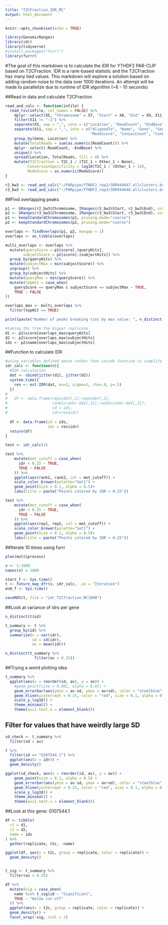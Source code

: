 ```yaml
---
title: "T2CFraction_IDR_MC"
output: html_document
---
```


```r
knitr::opts_chunk$set(echo = TRUE)

library(GenomicRanges)
library(idr)
library(tidyverse)
#install.packages("furrr")
library(furrr)
```

#The goal of this markdown is to calculate the IDR for YTHDF2 PAR-CLIP based on T2CFraction. IDR is a rank-based statistic and the T2CFraction has many tied values. This markdown will explore a solution based on adding random noise to the data over 1000 iterations. An attempt will be made to parallelize due to runtime of IDR algorithm (~6 - 10 seconds)

##Read in data and calculate T2CFraction
```r
read_and_calc <- function(infile) {
  read_tsv(infile, col_names = FALSE) %>%
    dplyr::select(X5, "Chromosome" = X7, "Start" = X8, "End" = X9, X11, "Strand" = X12) %>%
    filter(X11 != "-1") %>%
    separate(X5, sep = ",", into = c("Location", "ReadCount", "EndBase")) %>%
    separate(X11, sep = ",", into = c("AlignedTo", "Name", "Gene", "Seq", "Reads", "ModeLocation", 
                                      "ModeScore", "ConLocCount", "ConEvCount", "NonConEvCount", "Annotation")) %>%
    group_by(Gene, Location) %>%
    mutate(TotalReads = sum(as.numeric(ReadCount))) %>%
    dplyr::select(-ReadCount, -EndBase) %>%
    unique() %>%
    spread(Location, TotalReads, fill = 0) %>%
    mutate(T2Cfraction = T2C_1 / (T2C_1 + Other_1 + None),
          ConversionSpecificity = log10(T2C_1 / (Other_1 + 1)),
          ModeScore = as.numeric(ModeScore))
}

r2_bw3 <- read_and_calc("~/PARpipe/YTHDF2_rep2/SRR944647.allclusters.bed")
r3_bw3 <- read_and_calc("~/PARpipe/YTHDF2_rep3/SRR944648.allclusters.bed")
```

##Find overlapping peaks
```r
p1 <- GRanges(r2_bw3$Chromosome, IRanges(r2_bw3$Start, r2_bw3$End), score=r2_bw3$T2Cfraction, name = r2_bw3$Gene)
p2 <- GRanges(r3_bw3$Chromosome, IRanges(r3_bw3$Start, r3_bw3$End), score=r3_bw3$T2Cfraction, name = r3_bw3$Gene)
p1 <- keepStandardChromosomes(p1, pruning.mode="coarse")
p2 <- keepStandardChromosomes(p2, pruning.mode="coarse")

overlaps <- findOverlaps(p1, p2, maxgap = 1)
overlaps <- as_tibble(overlaps)

multi_overlaps <- overlaps %>%
  mutate(queryScore = p1$score[.$queryHits],
        subjectScore = p2$score[.$subjectHits]) %>%
  group_by(queryHits) %>%
  mutate(subjectMax = min(subjectScore)) %>%
  ungroup() %>%
  group_by(subjectHits) %>%
  mutate(queryMax = min(queryScore)) %>%
  mutate(topHit = case_when(
    queryScore == queryMax & subjectScore == subjectMax ~ TRUE,
    TRUE ~ FALSE
))

overlaps_max <- multi_overlaps %>%
  filter(topHit == TRUE)

print(paste("Number of peaks breaking ties by max value: ", n_distinct(overlaps_max$queryHits)))

#taking IDs from the bigger replicate
d1 <- p1$score[overlaps_max$queryHits]
d2 <- p2$score[overlaps_max$subjectHits]
ids <- p2$name[overlaps_max$subjectHits]


```


##Function to calculate IDR
```r
#using variables defined above rather than inside function to simplify furrr call below
idr_calc <- function(n){
  #IDR calculation
  dat <- cbind(jitter(d1), jitter(d2))
  system.time({
    res <- est.IDR(dat, mu=3, sigma=1, rho=.9, p=.5)
  })
# 
#   df <- data.frame(rep1=dat[,1],rep2=dat[,2],
#                    rank1=rank(-dat[,1]),rank2=rank(-dat[,2]),
#                    id = ids,
#                    idr=res$idr)
  
  df <- data.frame(id = ids,
                   idr = res$idr)
  return(df)
}

test <- idr_calc(1)

test %>%
    mutate(met_cutoff = case_when(
      idr < 0.25 ~ TRUE,
      TRUE ~ FALSE
    )) %>%
    ggplot(aes(rank1, rank2, col = met_cutoff)) +
    scale_color_brewer(palette="Set1") +
    geom_point(size = 0.1, alpha = 0.5)+
    labs(title = paste("Points colored by IDR < 0.25"))

test %>%
    mutate(met_cutoff = case_when(
      idr < 0.25 ~ TRUE,
      TRUE ~ FALSE
    )) %>%
    ggplot(aes(rep1, rep2, col = met_cutoff)) +
    scale_color_brewer(palette="Set1") +
    geom_point(size = 0.1, alpha = 0.5)+
    labs(title = paste("Points colored by IDR < 0.25"))

```

##Iterate 10 times using furrr
```r
plan(multiprocess)

v <- 1:1000
names(v) = 1000

start_f <- Sys.time()
t <- future_map_dfr(v, idr_calc, .id = "Iteration")
end_f <- Sys.time()

saveRDS(t, file = "idr_T2Cfraction_MC1000")
```

##Look at variance of idrs per gene
```r
n_distinct(t$id)

t_summary <- t %>%
  group_by(id) %>%
  summarize(v = var(idr),
            sd = sd(idr),
            av = mean(idr))

n_distinct(t_summary %>%
             filter(av < 0.25))
```

##Trying a weird plotting idea
```r
t_summary %>%
  ggplot(aes(x = reorder(id, av), y = av)) +
    #geom_point(size = 0.001, alpha = 0.01) +
    geom_errorbar(aes(ymin = av-sd, ymax = av+sd), color = "steelblue", alpha = 0.5) +
    geom_hline(yintercept = 0.25, color = "red", size = 0.1, alpha = 0.5) +
    scale_y_log10() +
    theme_minimal() +
    theme(axis.text.x = element_blank())


```

## Filter for values that have weirdly large SD
```r
sd_check <- t_summary %>%
  filter(sd > av)

t %>%
  filter(id == "G107544.1") %>%
  ggplot(aes(x = idr)) +
  geom_density()

ggplot(sd_check, aes(x = reorder(id, av), y = av)) +
    geom_point(size = 0.1, alpha = 0.5) +
    geom_errorbar(aes(ymin = av-sd, ymax = av+sd), color = "steelblue", alpha = 0.5) +
    geom_hline(yintercept = 0.25, color = "red", size = 0.1, alpha = 0.5) +
    scale_y_log10() +
    theme_minimal() +
    theme(axis.text.x = element_blank())
```



##Look at this gene: G107544.1
```r
df <- tibble(
  r1 = d1,
  r2 = d2,
  name = ids
) %>%
  gather(replicate, t2c, -name)

ggplot(df, aes(x = t2c, group = replicate, color = replicate)) +
  geom_density()


t_sig <- t_summary %>%
  filter(av < 0.25)

df %>%
  mutate(sig = case_when(
    name %in% t_sig$id ~ "Significant",
    TRUE ~ "below cut-off"
  )) %>%
  ggplot(aes(x = t2c, group = replicate, color = replicate)) +
  geom_density() +
  facet_wrap(~sig, ncol = 1)


```







